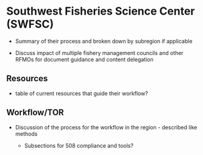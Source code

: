 # Southwest Fisheries Science Center (SWFSC)

  - Summary of their process and broken down by subregion if applicable
  
  - Discuss impact of multiple fishery management councils and other RFMOs for document guidance and content delegation

## Resources

  - table of current resources that guide their workflow?

## Workflow/TOR

  - Discussion of the process for the workflow in the region - described like methods 
  
    - Subsections for 508 compliance and tools?